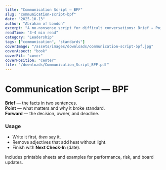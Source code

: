 ```yaml
---
title: "Communication Script — BPF"
slug: "communication-script-bpf"
date: "2025-10-13"
author: "Abraham of London"
excerpt: "A no-nonsense script for difficult conversations: Brief → Point → Forward."
readTime: "3–4 min read"
category: "Leadership"
tags: ["communication", "standards"]
coverImage: "/assets/images/downloads/communication-script-bpf.jpg"
coverAspect: "book"
coverFit: "cover"
coverPosition: "center"
file: "/downloads/Communication_Script_BPF.pdf"
---
```


# Communication Script — BPF

**Brief** — the facts in two sentences.  
**Point** — what matters and why it broke standard.  
**Forward** — the decision, owner, and deadline.

### Usage
- Write it first, *then* say it.  
- Remove adjectives that add heat without light.  
- Finish with **Next Check-In** (date).

Includes printable sheets and examples for performance, risk, and board updates.
